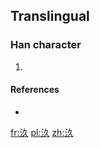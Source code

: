 ==Translingual==

===Han character===
{{Han char|rn=85|rad=水|as=03|sn=6|four=|canj=水弓人 (ENO), X水弓人 (XENO)}}

# {{defn|Han|sort=水03}}

====References====
* {{Han ref|kx=0607.051|hdz=31554.041|uh=6C63|ud=27747}}

[[fr:汣]]
[[pl:汣]]
[[zh:汣]]